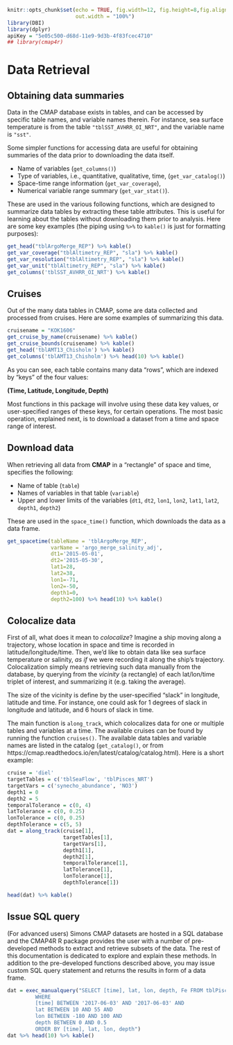 ```r
knitr::opts_chunk$set(echo = TRUE, fig.width=12, fig.height=8,fig.align = "center",
                      out.width = "100%")
library(DBI)
library(dplyr)
apiKey = "5e05c500-d68d-11e9-9d3b-4f83fcec4710"
## library(cmap4r)
```
# Data Retrieval

## Obtaining data summaries

Data in the CMAP database exists in tables, and can be accessed by specific
table names, and variable names therein. For instance, sea surface temperature
is from the table `"tblSST_AVHRR_OI_NRT"`, and the variable name is `"sst"`.

Some simpler functions for accessing data are useful for obtaining summaries of
the data prior to downloading the data itself.

+ Name of variables (`get_columns()`)
+ Type of variables, i.e., quantitative, qualitative, time, (`get_var_catalog()`)
+ Space-time range information (`get_var_coverage`),
+ Numerical variable range summary (`get_var_stat()`).

These are used in the various following functions, which are designed to
summarize data tables by extracting these table attributes. This is useful for
learning about the tables without downloading them prior to analysis. Here are
some key examples (the piping using `%>%` to `kable()` is just for formatting
purposes):


```r
get_head("tblArgoMerge_REP") %>% kable() 
get_var_coverage("tblAltimetry_REP", "sla") %>% kable()
get_var_resolution("tblAltimetry_REP", "sla") %>% kable()
get_var_unit("tblAltimetry_REP", "sla") %>% kable()
get_columns('tblSST_AVHRR_OI_NRT') %>% kable()
```

## Cruises

Out of the many data tables in CMAP, some are data collected and processed from
cruises. Here are some examples of summarizing this data.

```r
cruisename = "KOK1606" 
get_cruise_by_name(cruisename) %>% kable()
get_cruise_bounds(cruisename) %>% kable()
get_head('tblAMT13_Chisholm') %>% kable()
get_columns('tblAMT13_Chisholm') %>% head(10) %>% kable()
```

As you can see, each table contains many data "rows", which are indexed by
"keys" of the four values:

**(Time, Latitude, Longitude, Depth)**

Most functions in this package will involve using these data key values, or
user-specified ranges of these keys, for certain operations. The most basic
operation, explained next, is to download a dataset from a time and space range
of interest.

## Download data

When retrieving all data from **CMAP** in a "rectangle" of space and time,
specifies the following:

+ Name of table (`table`)
+ Names of variables in that table (`variable`)
+ Upper and lower limits of the variables (`dt1`, `dt2`, `lon1`, `lon2`, `lat1`,
  `lat2`, `depth1`, `depth2`)

These are used in the `space_time()` function, which downloads the data as a data
frame.

```r
get_spacetime(tableName = 'tblArgoMerge_REP',
              varName = 'argo_merge_salinity_adj',
              dt1='2015-05-01',
              dt2='2015-05-30',
              lat1=28,
              lat2=38,
              lon1=-71,
              lon2=-50,
              depth1=0,
              depth2=100) %>% head(10) %>% kable()
```


## Colocalize data

First of all, what does it mean to *colocalize*? Imagine a ship moving along a
trajectory, whose location in space and time is recorded in
latitude/longitude/time. Then, we'd like to obtain data like sea surface
temperature or salinity, *as if* we were recording it along the ship's
trajectory. Colocalization simply means retrieving such data manually from the
database, by querying from the *vicinity* (a rectangle) of each lat/lon/time
triplet of interest, and summarizing it (e.g. taking the average).

The size of the vicinity is define by the user-specified "slack" in longitude,
latitude and time. For instance, one could ask for 1 degrees of slack in
longitude and latitude, and 6 hours of slack in time.

The main function is `along_track`, which colocalizes data for one or multiple
tables and variables at a time. The available cruises can be found by running
the function `cruises()`. The available data tables and variable names are
listed in the catalog (`get_catalog()`, or from
https://cmap.readthedocs.io/en/latest/catalog/catalog.html). Here is a short
example:

```r
cruise = 'diel'
targetTables = c('tblSeaFlow', 'tblPisces_NRT')
targetVars = c('synecho_abundance', 'NO3')
depth1 = 0
depth2 = 5
temporalTolerance = c(0, 4)
latTolerance = c(0, 0.25)
lonTolerance = c(0, 0.25)
depthTolerance = c(5, 5)
dat = along_track(cruise[1],
                  targetTables[1],
                  targetVars[1],
                  depth1[1],
                  depth2[1],
                  temporalTolerance[1],
                  latTolerance[1],
                  lonTolerance[1],
                  depthTolerance[1])
```
```r
head(dat) %>% kable()
```

## Issue SQL query

(For advanced users) Simons CMAP datasets are hosted in a SQL database and the
CMAP4R R package provides the user with a number of pre-developed methods to
extract and retrieve subsets of the data. The rest of this documentation is
dedicated to explore and explain these methods. In addition to the pre-developed
functions described above, you may issue custom SQL query statement and returns
the results in form of a data frame.


```r
dat = exec_manualquery("SELECT [time], lat, lon, depth, Fe FROM tblPisces_NRT
         WHERE
         [time] BETWEEN '2017-06-03' AND '2017-06-03' AND
         lat BETWEEN 10 AND 55 AND
         lon BETWEEN -180 AND 100 AND
         depth BETWEEN 0 AND 0.5
         ORDER BY [time], lat, lon, depth") 
dat %>% head(10) %>% kable()
```
